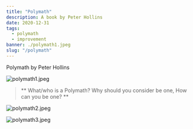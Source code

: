 ---
title: "Polymath"
description: A book by Peter Hollins
date: 2020-12-31
tags:
  - polymath
  - improvement
banner: ./polymath1.jpeg
slug: "/polymath"
---

Polymath by Peter Hollins

![polymath1.jpeg](polymath1.jpeg)

> ** What/who is a Polymath? Why should you consider be one, How can you be one? **

![polymath2.jpeg](polymath2.jpeg)

![polymath3.jpeg](polymath3.jpeg)
